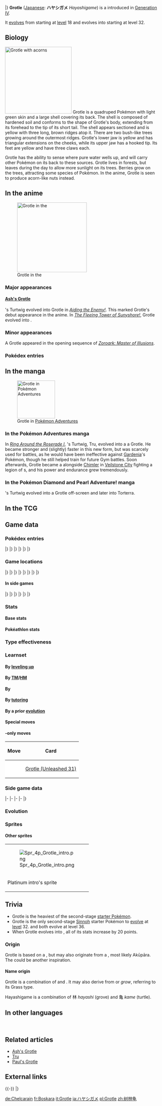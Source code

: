 {{PokémonPrevNext/Head|type=Grass}}
{{PokémonPrevNext/Pokémon|type=Grass|prevnum=387|prev=Turtwig|nextnum=389|next=Torterra|roundleft=tl|roundright=tr}}
{{PokémonPrevNext/Disambig|species=Grotle}}
|}
{{Pokémon Infobox
|name=Grotle
|jname=ハヤシガメ
|tmname=Hayashigame
|ndex=388
|sdex=002
|abrow=053
|obrow=140
|opbrow=040
|typebox=1
|type1=Grass
|category=Grove
|height-ftin=3'07"
|height-m=1.1
|weight-lbs=213.8
|weight-kg=97.0
|abilityn=d
|ability1=Overgrow
|abilityd=Shell Armor
|egggroupn=2
|egggroup1=Monster
|egggroup2=Grass
|eggcycles=20
|evtotal=2
|evat=1
|evde=1
|expyield=142
|oldexp=141
|lv100exp=1,059,860
|gendercode=31
|color=Green
|catchrate=45
|body=08
|pokefordex=grotle
|generation=4
|friendship=70
}}
'''Grotle''' ([[List of Japanese Pokémon names|Japanese]]: '''ハヤシガメ''' ''Hayashigame'') is a {{type|Grass}} {{OBP|Pokémon|species}} introduced in [[Generation IV]].

It [[Evolution|evolves]] from {{p|Turtwig}} starting at [[level]] 18 and evolves into {{p|Torterra}} starting at level 32.

==Biology==
[[File:Grotle acorn.png|thumb|left|220px|Grotle with acorns]]
Grotle is a quadruped Pokémon with light green skin and a large shell covering its back. The shell is composed of hardened soil and conforms to the shape of Grotle's body, extending from its forehead to the tip of its short tail. The shell appears sectioned and is yellow with three long, brown ridges atop it. There are two bush-like trees growing around the outermost ridges. Grotle's lower jaw is yellow and has triangular extensions on the cheeks, while its upper jaw has a hooked tip. Its feet are yellow and have three claws each.

Grotle has the ability to sense where pure water wells up, and will carry other Pokémon on its back to these sources. Grotle lives in forests, but leaves during the day to allow more sunlight on its trees. Berries grow on the trees, attracting some species of Pokémon. In the anime, Grotle is seen to produce acorn-like nuts instead.

==In the anime==
[[File:Ash Grotle.png|thumb|left|230px|Grotle in the {{pkmn|anime}}]]
===Major appearances===
====[[Ash's Grotle]]====
{{Ash}}'s Turtwig evolved into Grotle in ''[[DP100|Aiding the Enemy!]]''. This marked Grotle's debut appearance in the anime. In ''[[DP166|The Fleeing Tower of Sunyshore!]]'', Grotle evolved into {{p|Torterra}}.

===Minor appearances===
A Grotle appeared in the opening sequence of ''[[M13|Zoroark: Master of Illusions]]''.

===Pokédex entries===
{{Animedexheader|Sinnoh}}
{{Animedexbody|DP100|Grotle|Ash's Pokédex|Grotle, the Grove Pokémon and the evolved form of {{p|Turtwig}}. Grotle lives near water in forests, and leaves the forest during the {{DL|Time|day}} to {{m|Synthesis|allow light to shine}} on the tree on its shell.}}
{{Animedexfooter/Pokémon|''Diamond & Pearl''|Sinnoh}}

==In the manga==
[[File:Tru Grotle.png|thumb|125px|Grotle in [[Pokémon Adventures]]]]
===In the Pokémon Adventures manga===
{{main|Tru}}
In ''[[PS346|Ring Around the Roserade I]]'', {{adv|Diamond}}'s Turtwig, Tru, evolved into a a Grotle. He became stronger and (slightly) faster in this new form, but was scarcely used for battles, as he would have been ineffective against [[Gardenia]]'s {{type|Grass}} Pokémon, though he still helped {{adv|Platinum}} train for future Gym battles. Soon afterwards, Grotle became a {{p|Torterra}} alongside [[Chimler]] in [[Veilstone City]] fighting a legion of {{tc|Galactic Grunt}}s, and his power and endurance grew tremendously.

===In the Pokémon Diamond and Pearl Adventure! manga===
{{OBP|Jun|DPA}}'s Turtwig evolved into a Grotle off-screen and later into Torterra.

==In the TCG==
{{main|Grotle (TCG)}}

==Game data==
===Pokédex entries===
{{Dex/Header|type=Grass}}
{{Dex/NA|gen=IV}}
{{Dex/Gen|gen=IV}}
{{Dex/Entry1|v=Diamond|entry=It lives along water in forests. In the daytime, it leaves the forest to sunbathe its treed shell.}}
{{Dex/Entry1|v=Pearl|entry=The shell is hardened soil. Some Pokémon come to peck the berries growing on the trees on its back.}}
{{Dex/Entry1|v=Platinum|entry=It knows where pure water wells up. It carries fellow Pokémon there on its back.}}
{{Dex/Entry2|v=HeartGold|v2=SoulSilver|entry=A Grotle that lives in the forest is said to have its own secret springwater.}}
|}
|}
{{Dex/Gen|gen=V}}
{{Dex/Entry2|v=Black|v2=White|t=FFF|entry=It knows where pure water wells up. It carries fellow Pokémon there on its back.}}
{{Dex/Entry2|v=Black 2|v2=White 2|t=FFF|entry=It knows where pure water wells up. It carries fellow Pokémon there on its back.}}
|}
|}
{{Dex/Gen|gen=VI}}
{{Dex/Entry1|v=X|t=FFF|entry=It lives along water in forests. In the daytime, it leaves the forest to sunbathe its treed shell.}}
{{Dex/Entry1|v=Y|entry=It knows where pure water wells up. It carries fellow Pokémon there on its back.}}
{{Dex/Entry1|v=Omega Ruby|t=fff|entry=It lives along water in forests. In the daytime, it leaves the forest to sunbathe its treed shell.}}
{{Dex/Entry1|v=Alpha Sapphire|t=FFF|entry=It knows where pure water wells up. It carries fellow Pokémon there on its back.}}
|}
|}
{{Dex/Footer}}

===Game locations===
{{Availability/Header|type=Grass}}
{{Availability/NA|gen=IV}}
{{Availability/Gen|gen=IV}}
{{Availability/Entry2|v=Diamond|v2=Pearl|area=[[Evolution|Evolve]] {{p|Turtwig}}}}
{{Availability/Entry1|v=Platinum|area=[[Evolution|Evolve]] {{p|Turtwig}}}}
{{Availability/Entry2/None|v=HeartGold|v2=SoulSilver}}
|}
|}
{{Availability/Gen|gen=V}}
{{Availability/Entry2/None|v=Black|v2=White|area=[[Evolution|Evolve]] [[List of Pokémon Global Link promotions/Pokémon#Turtwig|Global Link event]] {{p|Turtwig}}}}
{{Availability/Entry2/None|v=Black 2|v2=White 2|area=[[Evolution|Evolve]] [[List of Pokémon Global Link promotions/Pokémon#Turtwig|Global Link event]] {{p|Turtwig}}}}
|}
|}
{{Availability/Gen|gen=VI}}
{{Availability/Entry2/None|v=X|v2=Y}}
{{Availability/Entry2|v=Omega Ruby|v2=Alpha Sapphire|t=fff|t2=fff|area=[[Evolution|Evolve]] {{p|Turtwig}}}}
|}
|}
{{Availability/Gen|gen=VII}}
{{Availability/Entry2/None|v=Sun|v2=Moon}}
{{Availability/Entry2|v=Ultra Sun|v2=Ultra Moon|area=[[Ula'ula Meadow]] ({{DL|QR Scanner|Island Scan}}){{dotw|We}}}}
|}
|}
{{Availability/Footer}}

====In side games====
{{Availability/Header|type=Grass}}
{{Availability/NA|gen=IV}}
{{Availability/Gen|gen=IV}}
{{Availability/Entry2|v=MD Time|v2=MD Darkness|link=Pokémon Mystery Dungeon: Explorers of Time and Explorers of Darkness|area=[[Mystifying Forest]] (B1-B13), [[Mystery Jungle]] (B1-B29)}}
{{Availability/Entry1|v=MD Sky|link=Pokémon Mystery Dungeon: Explorers of Sky|area=[[Mystifying Forest]] (B1-B13), [[Mystery Jungle]] (B1-B29)}}
{{Availability/Entry1|v=Ranger: SoA|link=Pokémon Ranger: Shadows of Almia|color={{SoA color}}|area=[[Vien Forest]]}}
{{Availability/Entry1|v=Rumble|color={{fire color}}|area=[[Silent Forest]] Advanced Mode C & A}}
{{Availability/Entry1|v=Ranger: GS|link=Pokémon Ranger: Guardian Signs|color={{GS color}}|area=[[Canal Ruins]]}}
|}
|}
{{Availability/Gen|gen=V}}
{{Availability/Entry1|1|v=Rumble Blast|color={{fire color}}|area=Desert: [[Sunny Seashore]]}}
{{Availability/Entry1|1|v=Rumble U|color={{fire color}}|area=[[Adventure Area#Grab and Go!|Adventure Area: Grab and Go!]]}}
|}
|}
{{Availability/Gen|gen=VI}}
{{Availability/Entry1|1|v=Battle Trozei|color={{defense color}}|area=[[Mysterious Fountain#Stage 2|Mysterious Fountain: Stage 2]]}}
{{Availability/Entry1|1|v=Shuffle|color={{beauty color}}|area=[[Zaffiro Coast|Zaffiro Coast: Stage 618]]}}
{{Availability/Entry1|1|v=Rumble World|color={{fire color}}|area=[[Dark Land#Boundless Prairie|Dark Land: Boundless Prairie]] <small>(All Areas)</small>}}
|}
|}
{{Availability/Footer}}

===Stats===
====Base stats====
{{BaseStats
|type=Grass
|HP=     75
|Attack= 89
|Defense=85
|SpAtk=  55
|SpDef=  65
|Speed=  36}}

====Pokéathlon stats====
{{Pokéthlon
|type=Grass
|Speed=2
|SpeedMax=3
|Power=4
|PowerMax=4
|Technique=3
|TechniqueMax=3
|Stamina=4
|StaminaMax=5
|Jump=2
|JumpMax=3
}}

===Type effectiveness===
{{TypeEffectiveness
|type1=Grass
|Normal=  100
|Fighting=100
|Flying=  200
|Poison=  200
|Ground=   50
|Rock=    100
|Bug=     200
|Ghost=   100
|Steel=   100
|Fire=    200
|Water=    50
|Grass=    50
|Electric= 50
|Psychic= 100
|Ice=     200
|Dragon=  100
|Dark=    100
|Fairy=   100}}

===Learnset===
====By [[Level|leveling up]]====
{{learnlist/levelh/7|Grotle|Grass|Grass|4}}
{{learnlist/level7|1|Tackle|Normal|Physical|40|100|35}}
{{learnlist/level7|1|Withdraw|Water|Status|&mdash;|&mdash;|40}}
{{learnlist/level7|1|Absorb|Grass|Special|20|100|25||'''}}
{{learnlist/level7|5|Withdraw|Water|Status|&mdash;|&mdash;|40}}
{{learnlist/level7|9|Absorb|Grass|Special|20|100|25||'''}}
{{learnlist/level7|13|Razor Leaf|Grass|Physical|55|95|25||'''}}
{{learnlist/level7|17|Curse|Ghost|Status|&mdash;|&mdash;|10}}
{{learnlist/level7|22|Bite|Dark|Physical|60|100|25}}
{{learnlist/level7|27|Mega Drain|Grass|Special|40|100|15||'''}}
{{learnlist/level7|32|Leech Seed|Grass|Status|&mdash;|90|10}}
{{learnlist/level7|37|Synthesis|Grass|Status|&mdash;|&mdash;|5}}
{{learnlist/level7|42|Crunch|Dark|Physical|80|100|15}}
{{learnlist/level7|47|Giga Drain|Grass|Special|75|100|10||'''}}
{{learnlist/level7|52|Leaf Storm|Grass|Special|130|90|5||'''}}
{{learnlist/levelf/7|Grotle|Grass|Grass|4}}

====By [[TM]]/[[HM]]====
{{learnlist/tmh/7|Grotle|Grass|Grass|4}}
{{learnlist/tm7|TM01|Work Up|Normal|Status|&mdash;|&mdash;|30}}
{{learnlist/tm7|TM06|Toxic|Poison|Status|&mdash;|90|10}}
{{learnlist/tm7|TM10|Hidden Power|Normal|Special|60|100|15}}
{{learnlist/tm7|TM11|Sunny Day|Fire|Status|&mdash;|&mdash;|5}}
{{learnlist/tm7|TM16|Light Screen|Psychic|Status|&mdash;|&mdash;|30}}
{{learnlist/tm7|TM17|Protect|Normal|Status|&mdash;|&mdash;|10}}
{{learnlist/tm7|TM20|Safeguard|Normal|Status|&mdash;|&mdash;|25}}
{{learnlist/tm7|TM21|Frustration|Normal|Physical|&mdash;|100|20}}
{{learnlist/tm7|TM22|Solar Beam|Grass|Special|120|100|10||'''}}
{{learnlist/tm7|TM27|Return|Normal|Physical|&mdash;|100|20}}
{{learnlist/tm7|TM32|Double Team|Normal|Status|&mdash;|&mdash;|15}}
{{learnlist/tm7|TM33|Reflect|Psychic|Status|&mdash;|&mdash;|20}}
{{learnlist/tm7|TM42|Facade|Normal|Physical|70|100|20}}
{{learnlist/tm7|TM44|Rest|Psychic|Status|&mdash;|&mdash;|10}}
{{learnlist/tm7|TM45|Attract|Normal|Status|&mdash;|100|15}}
{{learnlist/tm7|TM48|Round|Normal|Special|60|100|15}}
{{learnlist/tm7|TM53|Energy Ball|Grass|Special|90|100|10||'''}}
{{learnlist/tm7|TM75|Swords Dance|Normal|Status|&mdash;|&mdash;|20}}
{{learnlist/tm7|TM86|Grass Knot|Grass|Special|&mdash;|100|20||'''}}
{{learnlist/tm7|TM87|Swagger|Normal|Status|&mdash;|85|15}}
{{learnlist/tm7|TM88|Sleep Talk|Normal|Status|&mdash;|&mdash;|10}}
{{learnlist/tm7|TM90|Substitute|Normal|Status|&mdash;|&mdash;|10}}
{{learnlist/tm7|TM96|Nature Power|Normal|Status|&mdash;|&mdash;|20}}
{{learnlist/tm7|TM100|Confide|Normal|Status|&mdash;|&mdash;|20}}
{{learnlist/tmf/7|Grotle|Grass|Grass|4}}

====By {{pkmn|breeding}}====
{{learnlist/breedh/7|Grotle|Grass|Grass|4}}
{{learnlist/breed7|{{MSP|079|Slowpoke}}{{MSP|080|Slowbro}}{{MSP|143|Snorlax}}|Amnesia|Psychic|Status|&mdash;|&mdash;|20}}
{{learnlist/breed7|{{MSP|131|Lapras}}{{MSP|143|Snorlax}}{{MSP|152|Chikorita}}{{MSP|153|Bayleef}}{{MSP|154|Meganium}}{{MSP|357|Tropius}}<br>{{MSP|713|Avalugg}}{{MSP|776|Turtonator}}|Body Slam|Normal|Physical|85|100|15}}
{{learnlist/breed7|{{MSP|001|Bulbasaur}}{{MSP|002|Ivysaur}}{{MSP|003|Venusaur}}{{MSP|104|Cubone}}{{MSP|105|Marowak}}{{MSP|191|Sunkern}}<br>{{MSP|192|Sunflora}}{{MSP|304|Aron}}{{MSP|305|Lairon}}{{MSP|306|Aggron}}{{MSP|712|Bergmite}}{{MSP|713|Avalugg}}|Double-Edge|Normal|Physical|120|100|15}}
{{learnlist/breed7|{{MSP|034|Nidoking}}|Earth Power|Ground|Special|90|100|10||''}}
{{learnlist/breed7|{{MSP|043|Oddish}}{{MSP|044|Gloom}}{{MSP|114|Tangela}}{{MSP|465|Tangrowth}}{{MSP|407|Roserade}}{{MSP|764|Comfey}}|Grassy Terrain|Grass|Status|&mdash;|&mdash;|10}}
{{learnlist/breed7|{{MSP|001|Bulbasaur}}{{MSP|002|Ivysaur}}{{MSP|003|Venusaur}}{{MSP|043|Oddish}}{{MSP|044|Gloom}}{{MSP|046|Paras}}<br>{{MSP|047|Parasect}}{{MSP|069|Bellsprout}}{{MSP|070|Weepinbell}}{{MSP|114|Tangela}}{{MSP|465|Tangrowth}}{{MSP|191|Sunkern}}<br>{{MSP|192|Sunflora}}{{MSP|273|Seedot}}{{MSP|274|Nuzleaf}}{{MSP|285|Shroomish}}{{MSP|315|Roselia}}{{MSP|331|Cacnea}}<br>{{MSP|332|Cacturne}}{{MSP|357|Tropius}}{{MSP|420|Cherubi}}{{MSP|421|Cherrim}}{{MSP|455|Carnivine}}{{MSP|495|Snivy}}<br>{{MSP|496|Servine}}{{MSP|497|Serperior}}{{MSP|546|Cottonee}}{{MSP|547|Whimsicott}}{{MSP|556|Maractus}}{{MSP|590|Foongus}}<br>{{MSP|591|Amoonguss}}{{MSP|708|Phantump}}{{MSP|709|Trevenant}}{{MSP|753|Fomantis}}{{MSP|754|Lurantis}}{{MSP|764|Comfey}}|Growth|Normal|Status|&mdash;|&mdash;|20}}
{{learnlist/breed7|{{MSP|143|Snorlax}}{{MSP|304|Aron}}{{MSP|305|Lairon}}{{MSP|306|Aggron}}{{MSP|410|Shieldon}}{{MSP|411|Bastiodon}}|Heavy Slam|Steel|Physical|—|100|10|{{sup/7|USUM}}}}
{{learnlist/breed7|{{MSP|443|Gible}}{{MSP|444|Gabite}}{{MSP|445|Garchomp}}|Sand Tomb|Ground|Physical|35|85|15||''}}
{{learnlist/breed7|{{MSP|001|Bulbasaur}}{{MSP|103|Exeggutor}}{{MSP|103A|Exeggutor}}{{MSP|191|Sunkern}}{{MSP|285|Shroomish}}{{MSP|286|Breloom}}|Seed Bomb|Grass|Physical|80|100|15||'''}}
{{learnlist/breed7|{{MSP|071|Victreebel}}{{MSP|455|Carnivine}}|Spit Up|Normal|Special|&mdash;|100|10}}
{{learnlist/breed7|{{MSP|071|Victreebel}}{{MSP|455|Carnivine}}|Stockpile|Normal|Status|&mdash;|&mdash;|20}}
{{learnlist/breed7|{{MSP|158|Totodile}}{{MSP|159|Croconaw}}{{MSP|160|Feraligatr}}{{MSP|621|Druddigon}}|Superpower|Fighting|Physical|120|100|5}}
{{learnlist/breed7|{{MSP|071|Victreebel}}{{MSP|455|Carnivine}}|Swallow|Normal|Status|&mdash;|&mdash;|10}}
{{learnlist/breed7|{{MSP|034|Nidoking}}{{MSP|104|Cubone}}{{MSP|105|Marowak}}{{MSP|105A|Marowak}}{{MSP|158|Totodile}}{{MSP|159|Croconaw}}<br>{{MSP|160|Feraligatr}}{{MSP|246|Larvitar}}{{MSP|247|Pupitar}}{{MSP|248|Tyranitar}}{{MSP|696|Tyrunt}}{{MSP|697|Tyrantrum}}|Thrash|Normal|Physical|120|100|10}}
{{learnlist/breed7|{{MSP|114|Tangela}}{{MSP|465|Tangrowth}}|Tickle|Normal|Status|&mdash;|100|20}}
{{learnlist/breed7|{{MSP|713|Avalugg}}|Wide Guard|Rock|Status|&mdash;|&mdash;|10}}
{{learnlist/breed7|{{MSP|001|Bulbasaur}}{{MSP|002|Ivysaur}}{{MSP|003|Venusaur}}{{MSP|102|Exeggcute}}{{MSP|187|Hoppip}}{{MSP|188|Skiploom}}<br>{{MSP|189|Jumpluff}}{{MSP|191|Sunkern}}{{MSP|192|Sunflora}}{{MSP|285|Shroomish}}{{MSP|420|Cherubi}}{{MSP|421|Cherrim}}|Worry Seed|Grass|Status|&mdash;|100|10}}
{{learnlist/breedf/7|Grotle|Grass|Grass|4}}

====By [[Move Tutor|tutoring]]====
{{learnlist/tutorh/7|Grotle|Grass|Grass|4}}
{{learnlist/tutor7|Earth Power|Ground|Special|90|100|10||''|no|yes}}
{{learnlist/tutor7|Giga Drain|Grass|Special|75|100|10||'''|no|yes}}
{{learnlist/tutor7|Grass Pledge|Grass|Special|80|100|10||'''|yes|yes}}
{{learnlist/tutor7|Iron Tail|Steel|Physical|100|75|15|||no|yes}}
{{learnlist/tutor7|Seed Bomb|Grass|Physical|80|100|15||'''|no|yes}}
{{learnlist/tutor7|Snore|Normal|Special|50|100|15|||no|yes}}
{{learnlist/tutor7|Stealth Rock|Rock|Status|—|—|20|||no|yes}}
{{learnlist/tutor7|Superpower|Fighting|Physical|120|100|5|||no|yes}}
{{learnlist/tutor7|Synthesis|Grass|Status|—|—|5|||no|yes}}
{{learnlist/tutor7|Worry Seed|Grass|Status|—|100|10|||no|yes}}
{{learnlist/tutorf/7|Grotle|Grass|Grass|4}}

====By a prior [[evolution]]====
{{Learnlist/prevoh/7|Grotle|Grass|Grass|4}}
{{Learnlist/prevo7null}}
{{Learnlist/prevof/7|Grotle|Grass|Grass|4}}

====Special moves====
{{learnlist/eventh/7|Grotle|Grass|Grass|4}}
{{learnlist/event7|{{DL|QR Scanner|Island Scan}}{{sup/7|USUM}}|Heavy Slam|Steel|Physical|—|100|10}}
{{learnlist/eventf/7|Grotle|Grass|Grass|4}}

===={{Trading Card Game}}-only moves====
{| class="roundy" style="margin:auto; background: #{{tcg grass color light}}; border: 3px solid #{{tcg grass color}}"
|-
! Move
! Card
|-
| style="background:#fff; {{roundybl|5px}}" | {{m|Sleep Powder}}
| style="background:#fff; {{roundybr|5px}}" | [[Grotle (Unleashed 31)]]
|}

===Side game data===
{{Spindata/Head|type=Grass}}
{{Spindata/MDTDS|col=6|type=Grass|ndex=388
|body=1
|rate=-10
|IQ=E
}}
|-
{{Spindata/Ranger SoA|col=6|type=Grass
|group=Grass
|assist=Grass
|field=Tackle
|fieldpower=2
|browser=It attacks by {{m|Razor Leaf|launching leaves}} like daggers.
}}
|-
{{Spindata/Ranger GS|col=6|type=Grass
|group=Grass
|assist=Grass
|field=Tackle
|fieldpower=3
|browser=It creates vines around itself that make Pokémon Slowed.
}}
|-
{{Spindata/Rumble|col=3|type=Grass
|att=3
|def=3
|speed=3
}}
{{Spindata/RumbleBlast|col=3|type=Grass
|att=3
|def=3
|speed=3
}}
|-
{{Spindata/Battle Trozei|col=3|type=Grass|ndex=388
|power=2
}}
{{Spindata/Shuffle|col=3|type=Grass|ndex=388|num=357
|min=60
|max=105
|raisemaxlevel=5
|skill=Shot Out
|skilldesc=Erases two non-Support Pokémon and increases damage.
}}
|}

===Evolution===
{{Evobox-3
|type1=Grass
|pictype=art
|no1=387
|name1=Turtwig
|type1-1=Grass
|evo1={{bag|Rare Candy}}<br>{{color2|000|Level|Level 18}}
|no2=388
|name2=Grotle
|type1-2=Grass
|evo2={{bag|Rare Candy}}<br>{{color2|000|Level|Level 32}}
|no3=389
|name3=Torterra
|type1-3=Grass
|type2-3=Ground}}

===Sprites===
{{Spritebox/Header|type=Grass}}
{{Spritebox/NA|gen=IV}}
{{Spritebox/4|ndex=388}}
{{Spritebox/5|ndex=388}}
{{Spritebox/6|ndex=388}}
{{Spritebox/7|ndex=388}}
{{Spritebox/Footer|388|Grotle}}

====Other sprites====
{| style="margin:auto; text-align:center; font-size: 80%; {{roundy|20px}} border: 2px solid #{{grass color dark}}; background: #{{grass color}};"
|-
| style="{{roundy|80px}} border: 2px solid #{{grass color dark}}; background: #{{grass color light}}; width:160px"| [[File:Spr 4p Grotle intro.png]]
|-
| Platinum intro's sprite
|}

==Trivia==
* Grotle is the heaviest of the second-stage [[starter Pokémon]].
* Grotle is the only second-stage [[Sinnoh]] starter Pokémon to [[Evolution|evolve]] at [[level]] 32. {{p|Monferno}} and {{p|Prinplup}} both evolve at level 36.
* When Grotle evolves into {{p|Torterra}}, all of its stats increase by 20 points.

===Origin===
{{Bulbanews|On the Origin of Species: Turtwig, Grotle and Torterra}}
Grotle is based on a {{wp|Chelydridae|snapping turtle}}, but may also originate from a {{wp|World Turtle}}, most likely Akūpāra. The ''{{wp|Cultural depictions of turtles and tortoises#Japan|minogame}}'' could be another inspiration.

====Name origin====
Grotle is a combination of ''{{wp|grove (nature)|grove}}'' and ''{{wp|turtle}}''. It may also derive from ''{{wp|grotto}}'' or ''grow'', referring to its Grass type.

Hayashigame is a combination of 林 ''hayashi'' (grove) and 亀 ''kame'' (turtle).

==In other languages==
{{Other languages|type=Grass|type2=Grass
|ja=ハヤシガメ ''Hayashigame''|jameaning=From {{tt|林 ''hayashi''|grove}} and {{tt|亀 ''kame''|turtle}}
|fr=Boskara|frmeaning=From ''{{tt|bosquet|forest}}'' and ''{{tt|carapace|shell}}''
|es=Grotle|esmeaning=Same as English name
|de=Chelcarain|demeaning=From {{tt|''Chelonia''|Greek for turtle}}, ''{{tt|Carapax|carapace}}'', and ''{{tt|Hain|grove}}''
|it=Grotle|itmeaning=Same as English name
|ko=수풀부기 ''Supulbugi''|komeaning=From {{tt|수풀 ''supul''|bushes}} and {{tt|거북이 ''geobugi''|turtle}}
|zh_cmn=樹林龜 / 树林龟 ''Shùlínguī''|zh_cmnmeaning=Literally "Forest turtle"
<!--|zh_yue=樹林龜 ''Syuhlàhmgwāi''|zh_yuemeaning=Same as Mandarin name-->
|hi= ग्रोटल ''Grotle'' |himeaning=Same as English name
}}
<br clear="left">

==Related articles==
* [[Ash's Torterra|Ash's Grotle]]
* [[Tru]]
* [[Paul's Torterra|Paul's Grotle]]

==External links==

{{-}}
{{PokémonPrevNext/Head|type=Grass}}
{{PokémonPrevNext/Pokémon|type=Grass|prevnum=387|prev=Turtwig|nextnum=389|next=Torterra}}
|}
{{Project Pokédex notice}}

[[de:Chelcarain]]
[[fr:Boskara]]
[[it:Grotle]]
[[ja:ハヤシガメ]]
[[pl:Grotle]]
[[zh:树林龟]]